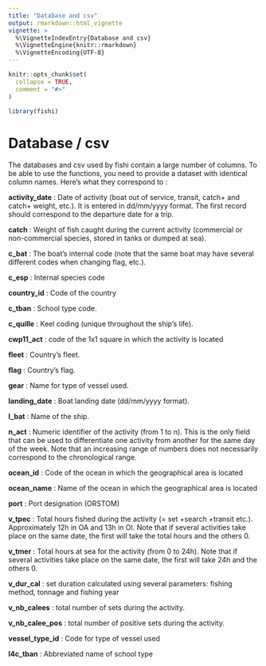 ```yaml
---
title: "Database and csv"
output: rmarkdown::html_vignette
vignette: >
  %\VignetteIndexEntry{Database and csv}
  %\VignetteEngine{knitr::rmarkdown}
  %\VignetteEncoding{UTF-8}
---
```


```r
knitr::opts_chunk$set(
  collapse = TRUE,
  comment = "#>"
)
```

```r
library(fishi)
```

# Database / csv

The databases and csv used by fishi contain a large number of columns. To be able to use the functions, you need to provide a dataset with identical column names. Here's what they correspond to :

**activity_date** : Date of activity (boat out of service, transit, catch+ and catch+ weight, etc.). It is entered in dd/mm/yyyy format. The first record should correspond to the departure date for a trip.

**catch** : Weight of fish caught during the current activity (commercial or non-commercial species, stored in tanks or dumped at sea).

**c_bat** : The boat's internal code (note that the same boat may have several different codes when changing flag, etc.).

**c_esp** : Internal species code

**country_id** : Code of the country

**c_tban** : School type code.

**c_quille** : Keel coding (unique throughout the ship's life).

**cwp11_act** : code of the 1x1 square in which the activity is located

**fleet** : Country's fleet.

**flag** : Country's flag.

**gear** : Name for type of vessel used.

**landing_date** : Boat landing date (dd/mm/yyyy format).

**l_bat** : Name of the ship.

**n_act** : Numeric identifier of the activity (from 1 to n). This is the only field that can be used to differentiate one activity from another for the same day of the week. Note that an increasing range of numbers does not necessarily correspond to the chronological range.

**ocean_id** : Code of the ocean in which the geographical area is located

**ocean_name** : Name of the ocean in which the geographical area is located

**port** : Port designation (ORSTOM)

**v_tpec** : Total hours fished during the activity (= set +search +transit etc.). Approximately 12h in OA and 13h in OI. Note that if several activities take place on the same date, the first will take the total hours and the others 0.

**v_tmer** : Total hours at sea for the activity (from 0 to 24h). Note that if several activities take place on the same date, the first will take 24h and the others 0.

**v_dur_cal** : set duration calculated using several parameters: fishing method, tonnage and fishing year

**v_nb_calees** : total number of sets during the activity.

**v_nb_calee_pos** : total number of positive sets during the activity.

**vessel_type_id** : Code for type of vessel used

**l4c_tban** : Abbreviated name of school type
